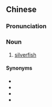 {{also|蠹鱼}}
==Chinese==
{{zh-forms|s=蠹鱼}}

===Pronunciation===
{{zh-pron
|m=dùyú
|mn=tò͘-hî/tò͘-hû
|cat=n
}}

===Noun===
{{zh-noun}}

# [[silverfish]]

====Synonyms====
* {{zh-l|壁魚}}
* {{zh-l|書蛀蟲}}
* {{zh-l|衣魚}}
* {{zh-l|紙魚}}

{{zh-cat|Insects}}